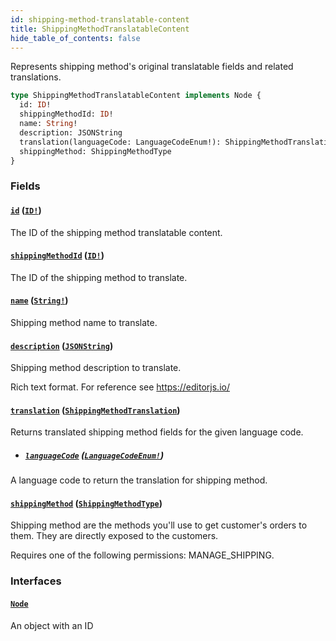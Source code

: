 ```yaml
---
id: shipping-method-translatable-content
title: ShippingMethodTranslatableContent
hide_table_of_contents: false
---
```


Represents shipping method's original translatable fields and related translations.

```graphql
type ShippingMethodTranslatableContent implements Node {
  id: ID!
  shippingMethodId: ID!
  name: String!
  description: JSONString
  translation(languageCode: LanguageCodeEnum!): ShippingMethodTranslation
  shippingMethod: ShippingMethodType
}
```

### Fields

#### [`id`](#) ([`ID!`](../../../developer/api-reference/scalars/id))

The ID of the shipping method translatable content.

#### [`shippingMethodId`](#) ([`ID!`](../../../developer/api-reference/scalars/id))

The ID of the shipping method to translate.

#### [`name`](#) ([`String!`](../../../developer/api-reference/scalars/string))

Shipping method name to translate.

#### [`description`](#) ([`JSONString`](../../../developer/api-reference/scalars/jsonstring))

Shipping method description to translate.

Rich text format. For reference see https://editorjs.io/

#### [`translation`](#) ([`ShippingMethodTranslation`](../../../developer/api-reference/objects/shipping-method-translation))

Returns translated shipping method fields for the given language code.

- ##### [`languageCode`](#) ([`LanguageCodeEnum!`](../../../developer/api-reference/enums/language-code-enum))

A language code to return the translation for shipping method.

#### [`shippingMethod`](#) ([`ShippingMethodType`](../../../developer/api-reference/objects/shipping-method-type))

Shipping method are the methods you'll use to get customer's orders to them. They are directly exposed to the customers.

Requires one of the following permissions: MANAGE_SHIPPING.

### Interfaces

#### [`Node`](../../../developer/api-reference/interfaces/node)

An object with an ID
